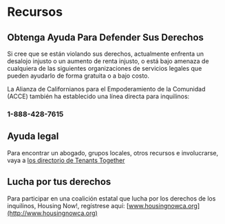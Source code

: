 
# Recursos

## Obtenga Ayuda Para Defender Sus Derechos

Si cree que se están violando sus derechos, actualmente enfrenta un desalojo injusto o un aumento de renta injusto, o está bajo amenaza de cualquiera de las siguientes organizaciones de servicios legales que pueden ayudarlo de forma gratuita o a bajo costo.

La Alianza de Californianos para el Empoderamiento de la Comunidad (ACCE) también ha establecido una línea directa para inquilinos:
<h3>1-888-428-7615</h3>


## Ayuda legal
Para encontrar un abogado, grupos locales, otros recursos e involucrarse, vaya a [los directorio de Tenants Together](http://www.tenantstogether.org/resource-directory)

## Lucha por tus derechos
Para participar en una coalición estatal que lucha por los derechos de los inquilinos, Housing Now!, regístrese aquí:  [www.housingnowca.org](http://www.housingnowca.org)
